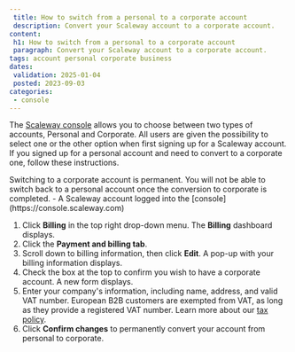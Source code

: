 ```yaml
---
 title: How to switch from a personal to a corporate account
 description: Convert your Scaleway account to a corporate account.
content:
 h1: How to switch from a personal to a corporate account
 paragraph: Convert your Scaleway account to a corporate account.
tags: account personal corporate business
dates:
 validation: 2025-01-04
 posted: 2023-09-03
categories:
 - console
---
```




The [Scaleway console](https://console.scaleway.com) allows you to choose between two types of accounts, Personal and Corporate. All users are given the possibility to select one or the other option when first signing up for a Scaleway account. If you signed up for a personal account and need to convert to a corporate one, follow these instructions.

<Message type="important">
 Switching to a corporate account is permanent. You will not be able to switch back to a personal account once the conversion to corporate is completed.
</Message>

<Requirements />
- A Scaleway account logged into the [console](https://console.scaleway.com)

1. Click **Billing** in the top right drop-down menu. The **Billing** dashboard displays.
2. Click the **Payment and billing tab**.
3. Scroll down to billing information, then click <Icon name="edit" /> **Edit**. A pop-up with your billing information displays.
    <Lightbox image={image} alt="" />
4. Check the box at the top to confirm you wish to have a corporate account. A new form displays.
    <Lightbox image={image2} alt="" />
5. Enter your company's information, including name, address, and valid VAT number.
    <Message type="note">
    European B2B customers are exempted from VAT, as long as they provide a registered VAT number. Learn more about our [tax policy](/billing/faq/#do-the-prices-shown-on-the-website-include-eu-vat).
    </Message>
6. Click **Confirm changes** to permanently convert your account from personal to corporate.